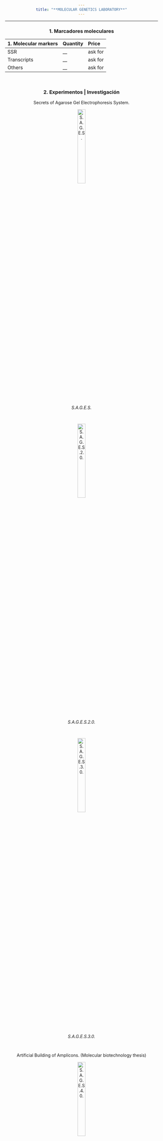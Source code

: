 ```yaml
---
title: "**MOLECULAR GENETICS LABORATORY**"
---
```

___
### **1. Marcadores moleculares**

| 1. Molecular markers| Quantity | Price |
|:-|:-|:-|
| SSR | __ | ask for |
| Transcripts | __ | ask for |
| Others | __ | ask for |

<style>
body {text-align: center}
</style>
<br>


### **2. Experimentos | Investigación**


Secrets of Agarose Gel Electrophoresis System.


![*S.A.G.E.S.*](C:\Users\Dell\Desktop\GENNBIO.github.io\SAGES1_NN.jpg){width=25%}


<br>


![*S.A.G.E.S.2.0.*](C:\Users\Dell\Desktop\GENNBIO.github.io\SAGES2.0_NN.jpg){width=25%}


<br>


![*S.A.G.E.S.3.0.*](C:\Users\Dell\Desktop\GENNBIO.github.io\SAGES3.0_NN.jpg){width=25%}


<br>


Artificial Building of Amplicons. (Molecular biotechnology thesis)


![*S.A.G.E.S.4.0.*](C:\Users\Dell\Desktop\GENNBIO.github.io\Goods3_NN.png){width=25%}


Objective 1: Completed


Objective 2: In process


Objective 3: In process


<br>


Project integration contact: breeding@gennbioecuador.com
<br>
Project forecasted budget: 3000 USD




